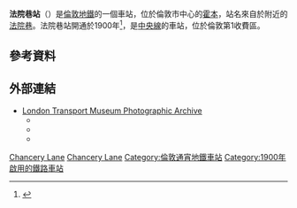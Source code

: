 {{TfL Translations}}
{{expand|time=2016-03-09T13:59:49+00:00}}
{{Infobox London station
| name = 法院巷<br />Chancery Lane
|symbol=underground
| alt_name = 
| manager = [[倫敦地鐵|倫敦地鐵]]
| owner = 
| locale = [[霍本|霍本]]
| borough = [[卡姆登區|卡姆登區]]
| platforms = 2
| fare_zone = 1
| railcode = 
| tubecode = 
| image_name = Chancery Lane stn northeast entrance.JPG
| image_alt = 
| caption = 東北側入口
| latitude = 51.518
| longitude = -0.111
| map_type = Central London
| years1 = 1900年7月30日
| years2 = 
| events1 = 開通
| events2 = 
<!--
| tubeexits07 = {{increase}} 14.771
| tubeexits08 = {{increase}} 15.390
| tubeexits09 = {{decrease}} 14.789 -->
}}
'''法院巷站'''（{{lang-en|Chancery Lane tube station}}）是[[倫敦地鐵|倫敦地鐵]]的一個車站，位於倫敦市中心的[[霍本|霍本]]，站名來自於附近的[[法院巷|法院巷]]。法院巷站開通於1900年<ref name=DRose>{{cite book
|last=Rose
|first=Douglas
|title=The London Underground, A Diagrammatic History
|year=1999
|publisher=Douglas Rose/Capital Transport
|isbn=1-85414-219-4}}</ref>，是[[中央線_(倫敦地鐵)|中央線]]的車站，位於倫敦第1收費區。

==參考資料==
{{reflist}}
==外部連結==
{{commons category|Chancery Lane tube station}}
* [http://www.ltmcollection.org/photos/index.html London Transport Museum Photographic Archive] {{Wayback|url=http://www.ltmcollection.org/photos/index.html |date=20160303203920 }}
** {{ltmcollection|48/9866848.jpg|Chancery Lane, 1914}}
** {{ltmcollection|s1/i0000ns1.jpg|Sub-surface ticket hall, 1934}}
** {{ltmcollection|77/i0000d77.jpg|Subway entrance at the corner of Gray's Inn Road, 1934}}

{{倫敦地鐵中央線}}

[[Category:中央線車站_(倫敦地鐵)|Chancery Lane]]
[[Category:卡姆登區鐵路車站|Chancery Lane]]
[[Category:倫敦通宵地鐵車站|Category:倫敦通宵地鐵車站]]
[[Category:1900年啟用的鐵路車站|Category:1900年啟用的鐵路車站]]